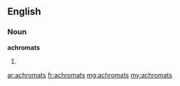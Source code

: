 ==English==
===Noun===
'''achromats'''
# {{plural of|[[achromat]]}}

[[ar:achromats]]
[[fr:achromats]]
[[mg:achromats]]
[[my:achromats]]
